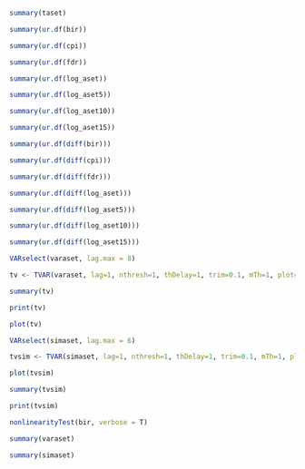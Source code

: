 
```{r}
summary(taset)
```
```{r}
summary(ur.df(bir))
```
```{r}
summary(ur.df(cpi))
```
```{r}
summary(ur.df(fdr))
```
```{r}
summary(ur.df(log_aset))
```
```{r}
summary(ur.df(log_aset5))
```
```{r}
summary(ur.df(log_aset10))
```
```{r}
summary(ur.df(log_aset15))
```
```{r}
summary(ur.df(diff(bir)))
```
```{r}
summary(ur.df(diff(cpi)))
```
```{r}
summary(ur.df(diff(fdr)))
```
```{r}
summary(ur.df(diff(log_aset)))
```
```{r}
summary(ur.df(diff(log_aset5)))
```
```{r}
summary(ur.df(diff(log_aset10)))
```
```{r}
summary(ur.df(diff(log_aset15)))
```
```{r}
VARselect(varaset, lag.max = 8)
```

```{r}
tv <- TVAR(varaset, lag=1, nthresh=1, thDelay=1, trim=0.1, mTh=1, plot=FALSE)
```
```{r}
summary(tv)
```
```{r}
print(tv)
```

```{r}
plot(tv)
```
```{r}
VARselect(simaset, lag.max = 6)
```

```{r}
tvsim <- TVAR(simaset, lag=1, nthresh=1, thDelay=1, trim=0.1, mTh=1, plot=FALSE)
```
```{r}
plot(tvsim)
```
```{r}
summary(tvsim)
```
```{r}
print(tvsim)
```
```{r}
nonlinearityTest(bir, verbose = T)
```
```{r}
summary(varaset)
```
```{r}
summary(simaset)
```

